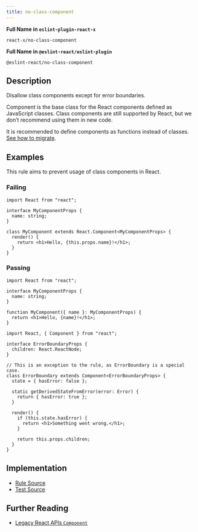 ```yaml
---
title: no-class-component
---
```


**Full Name in `eslint-plugin-react-x`**

```plain copy
react-x/no-class-component
```

**Full Name in `@eslint-react/eslint-plugin`**

```plain copy
@eslint-react/no-class-component
```

## Description

Disallow class components except for error boundaries.

Component is the base class for the React components defined as JavaScript classes. Class components are still supported by React, but we don’t recommend using them in new code.

It is recommended to define components as functions instead of classes. [See how to migrate](https://react.dev/reference/react/Component#alternatives).

## Examples

This rule aims to prevent usage of class components in React.

### Failing

```tsx
import React from "react";

interface MyComponentProps {
  name: string;
}

class MyComponent extends React.Component<MyComponentProps> {
  render() {
    return <h1>Hello, {this.props.name}!</h1>;
  }
}
```

### Passing

```tsx
import React from "react";

interface MyComponentProps {
  name: string;
}

function MyComponent({ name }: MyComponentProps) {
  return <h1>Hello, {name}!</h1>;
}
```

```tsx
import React, { Component } from "react";

interface ErrorBoundaryProps {
  children: React.ReactNode;
}

// This is an exception to the rule, as ErrorBoundary is a special case.
class ErrorBoundary extends Component<ErrorBoundaryProps> {
  state = { hasError: false };

  static getDerivedStateFromError(error: Error) {
    return { hasError: true };
  }

  render() {
    if (this.state.hasError) {
      return <h1>Something went wrong.</h1>;
    }

    return this.props.children;
  }
}
```

## Implementation

- [Rule Source](https://github.com/Rel1cx/eslint-react/tree/main/packages/plugins/eslint-plugin-react-x/src/rules/no-class-component.ts)
- [Test Source](https://github.com/Rel1cx/eslint-react/tree/main/packages/plugins/eslint-plugin-react-x/src/rules/no-class-component.spec.ts)

## Further Reading

- [Legacy React APIs `Component`](https://react.dev/reference/react/Component)
